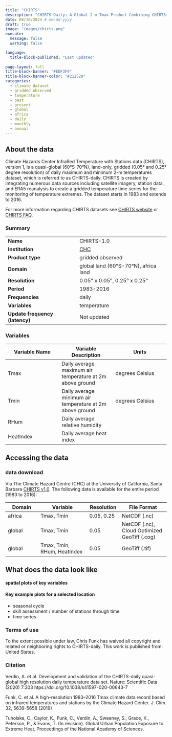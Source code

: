 ```yaml
---
title: "CHIRTS"
description: "CHIRTS-Daily: A Global 2-m Tmax Product Combining CHIRTSmax and ERA5 for Monitoring Temperature Extremes"
date: 08/30/2024 # mm-dd-yyyy
draft: true
image: "images/chirts.png"
execute:
  message: false
  warning: false

language: 
  title-block-published: "Last updated"
  
page-layout: full
title-block-banner: "#EDF3F9"
title-block-banner-color: "#212529"
categories:
  - climate dataset
  - gridded observed
  - temperature
  - past
  - present
  - global
  - africa
  - daily
  - monthly
  - annual
---
```


## About the data

Climate Hazards Center InfraRed Temperature with Stations data (CHIRTS), version 1, is a quasi-global (60°S-70°N), land-only, gridded (0.05° and 0.25° degree resolution) of daily maximum and minimum 2-m temperatures dataset, which is referred to as CHIRTS-daily. CHIRTS is created by integrating numerous data sources including satellite imagery, station data, and ERA5 reanalysis to create a gridded temperature time series for the monitoring of temperature extremes. The dataset starts in 1983 and extends to 2016.

For more information regarding CHIRTS datasets see [CHIRTS website](https://www.chc.ucsb.edu/data/chirtsdaily) or [CHIRTS FAQ](https://wiki.chc.ucsb.edu/CHIRTS_FAQ).

### Summary


| | |
--- | --- |
| **Name** | CHIRTS-1.0 |
| **Institution** | [CHC](https://chc.ucsb.edu/) |
| **Product type** | gridded observed |
| **Domain** | global land (60°S-70°N), africa land |
| **Resolution** |   0.05° x 0.05°, 0.25° x 0.25° |
| **Period** | 1983-2016 |
| **Frequencies** | daily |
| **Variables** | temperature  |
| **Update frequency (latency)** | Not updated |


### Variables

| **Variable Name** | **Variable Description** | **Units** |
--- | --- | --- |
| Tmax | Daily average maximum air temperature at 2m above ground | degrees Celsius  |
| Tmin | Daily average minimum air temperature at 2m above ground | degrees Celsius  |
| RHum | Daily average relative humidity |   |
| HeatIndex | Daily average heat index |   |

## Accessing the data


### data download

Via The Climate Hazard Centre (CHC) at the University of California, Santa Barbara [CHIRTS v1.0](https://data.chc.ucsb.edu/products/CHIRTSdaily/v1.0/). The following data is available for the entire period (1983 to 2016):

|  **Domain**	| **Variable**      	| **Resolution** | **File Format**   	|
|----------------|------------------------|----------------|-----------------------|
| africa     	| Tmax, Tmin         	| 0.05, 0.25 	| NetCDF (.nc)      	|
| global     	| Tmax, Tmin         	| 0.05       	| NetCDF (.nc), Cloud Optimized GeoTiff (.cog)      	|
| global     	| Tmax, Tmin, RHum, HeatIndex | 0.05  	| GeoTiff (.tif)    	|

## What does the data look like


#### spatial plots of key variables



#### Key example plots for a selected location

- seasonal cycle
- skill assessment / number of stations through time
- time series

### Terms of use

To the extent possible under law, Chris Funk has waived all copyright and related or neighboring rights to CHIRTS-daily. This work is published from: United States.


### Citation

Verdin, A. et al. Development and validation of the CHIRTS-daily quasi-global high resolution daily temperature data set. Nature: Scientific Data (2020) 7:303 htps://doi.org/10.1038/s41597-020-00643-7

Funk, C. et al. A high-resolution 1983–2016 Tmax climate data record based on infrared temperatures and stations by the Climate Hazard Center. J. Clim. 32, 5639-5658 (2019)

Tuholske, C., Caylor, K., Funk, C., Verdin, A., Sweeney, S., Grace, K., Peterson, P., & Evans, T. (In revision). Global Urban Population Exposure to Extreme Heat. Proceedings of the National Academy of Sciences.

